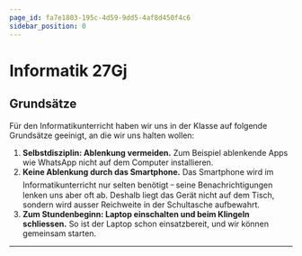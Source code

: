 ```yaml
---
page_id: fa7e1803-195c-4d59-9dd5-4af8d450f4c6
sidebar_position: 0
---
```


# Informatik 27Gj
<Semesterplan termine={termine} />

## Grundsätze
Für den Informatikunterricht haben wir uns in der Klasse auf folgende Grundsätze geeinigt, an die wir uns halten wollen:
1. **Selbstdisziplin: Ablenkung vermeiden.** Zum Beispiel ablenkende Apps wie WhatsApp nicht auf dem Computer installieren.
2. **Keine Ablenkung durch das Smartphone.** Das Smartphone wird im Informatikunterricht nur selten benötigt ᠆ seine Benachrichtigungen lenken uns aber oft ab. Deshalb liegt das Gerät nicht auf dem Tisch, sondern wird ausser Reichweite in der Schultasche aufbewahrt.
3. **Zum Stundenbeginn: Laptop einschalten und beim Klingeln schliessen.** So ist der Laptop schon einsatzbereit, und wir können gemeinsam starten.

---